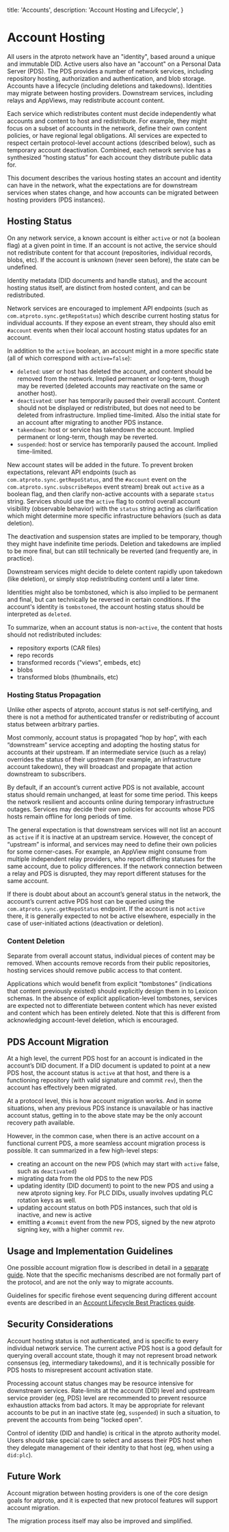   title: 'Accounts',
  description:
    'Account Hosting and Lifecycle',
}

# Account Hosting

All users in the atproto network have an "identity", based around a unique and immutable DID. Active users also have an "account" on a Personal Data Server (PDS). The PDS provides a number of network services, including repository hosting, authorization and authentication, and blob storage. Accounts have a lifecycle (including deletions and takedowns). Identities may migrate between hosting providers. Downstream services, including relays and AppViews, may redistribute account content.

Each service which redistributes content must decide independently what accounts and content to host and redistribute. For example, they might focus on a subset of accounts in the network, define their own content policies, or have regional legal obligations. All services are expected to respect certain protocol-level account actions (described below), such as temporary account deactivation. Combined, each network service has a synthesized “hosting status” for each account they distribute public data for.

This document describes the various hosting states an account and identity can have in the network, what the expectations are for downstream services when states change, and how accounts can be migrated between hosting providers (PDS instances).

## Hosting Status

On any network service, a known account is either `active` or not (a boolean flag) at a given point in time. If an account is not active, the service should not redistribute content for that account (repositories, individual records, blobs, etc). If the account is unknown (never seen before), the state can be undefined.

Identity metadata (DID documents and handle status), and the account hosting status itself, are distinct from hosted content, and can be redistributed.

Network services are encouraged to implement API endpoints (such as `com.atproto.sync.getRepoStatus`) which describe current hosting status for individual accounts. If they expose an event stream, they should also emit `#account` events when their local account hosting status updates for an account.

In addition to the `active` boolean, an account might in a more specific state (all of which correspond with `active=false`):

- `deleted`: user or host has deleted the account, and content should be removed from the network. Implied permanent or long-term, though may be reverted (deleted accounts may reactivate on the same or another host).
- `deactivated`: user has temporarily paused their overall account. Content should not be displayed or redistributed, but does not need to be deleted from infrastructure. Implied time-limited. Also the initial state for an account after migrating to another PDS instance.
- `takendown`: host or service has takendown the account. Implied permanent or long-term, though may be reverted.
- `suspended`: host or service has temporarily paused the account. Implied time-limited.

New account states will be added in the future. To prevent broken expectations, relevant API endpoints (such as `com.atproto.sync.getRepoStatus`, and the `#account` event on the `com.atproto.sync.subscribeRepos` event stream) break out `active` as a boolean flag, and then clarify non-active accounts with a separate `status` string. Services should use the `active` flag to control overall account visibility (observable behavior) with the `status` string acting as clarification which might determine more specific infrastructure behaviors (such as data deletion).

The deactivation and suspension states are implied to be temporary, though they might have indefinite time periods. Deletion and takedowns are implied to be more final, but can still technically be reverted (and frequently are, in practice).

Downstream services might decide to delete content rapidly upon takedown (like deletion), or simply stop redistributing content until a later time.

Identities might also be tombstoned, which is also implied to be permanent and final, but can technically be reversed in certain conditions. If the account's identity is `tombstoned`, the account hosting status should be interpreted as `deleted`.

To summarize, when an account status is non-`active`, the content that hosts should not redistributed includes:

- repository exports (CAR files)
- repo records
- transformed records ("views", embeds, etc)
- blobs
- transformed blobs (thumbnails, etc)

### Hosting Status Propagation

Unlike other aspects of atproto, account status is not self-certifying, and there is not a method for authenticated transfer or redistributing of account status between arbitrary parties.

Most commonly, account status is propagated “hop by hop”, with each “downstream” service accepting and adopting the hosting status for accounts at their upstream. If an intermediate service (such as a relay) overrides the status of their upstream (for example, an infrastructure account takedown), they will broadcast and propagate that action downstream to subscribers.

By default, if an account’s current active PDS is not available, account status should remain unchanged, at least for some time period. This keeps the network resilient and accounts online during temporary infrastructure outages. Services may decide their own policies for accounts whose PDS hosts remain offline for long periods of time.

The general expectation is that downstream services will not list an account as `active` if it is inactive at an upstream service. However, the concept of “upstream” is informal, and services may need to define their own policies for some corner-cases. For example, an AppView might consume from multiple independent relay providers, who report differing statuses for the same account, due to policy differences. If the network connection between a relay and PDS is disrupted, they may report different statuses for the same account. 

If there is doubt about about an account’s general status in the network, the account’s current active PDS host can be queried using the `com.atproto.sync.getRepoStatus` endpoint. If the account is not `active` there, it is generally expected to not be active elsewhere, especially in the case of user-initiated actions (deactivation or deletion).

### Content Deletion

Separate from overall account status, individual pieces of content may be removed. When accounts remove records from their public repositories, hosting services should remove public access to that content.

Applications which would benefit from explicit “tombstones” (indications that content previously existed) should explicitly design them in to Lexicon schemas. In the absence of explicit application-level tombstones, services are expected not to differentiate between content which has never existed and content which has been entirely deleted. Note that this is different from acknowledging account-level deletion, which is encouraged.

## PDS Account Migration

At a high level, the current PDS host for an account is indicated in the account’s DID document. If a DID document is updated to point at a new PDS host, the account status is `active` at that host, and there is a functioning repository (with valid signature and commit `rev`), then the account has effectively been migrated.

At a protocol level, this is how account migration works. And in some situations, when any previous PDS instance is unavailable or has inactive account status, getting in to the above state may be the only account recovery path available.

However, in the common case, when there is an active account on a functional current PDS, a more seamless account migration process is possible. It can summarized in a few high-level steps:

- creating an account on the new PDS (which may start with `active` false, such as `deactivated`)
- migrating data from the old PDS to the new PDS
- updating identity (DID document) to point to the new PDS and using a new atproto signing key. For PLC DIDs, usually involves updating PLC rotation keys as well.
- updating account status on both PDS instances, such that old is inactive, and new is active
- emitting a `#commit` event from the new PDS, signed by the new atproto signing key, with a higher commit `rev`.

## Usage and Implementation Guidelines

One possible account migration flow is described in detail in a [separate guide](/guide/account-migration). Note that the specific mechanisms described are not formally part of the protocol, and are not the only way to migrate accounts.

Guidelines for specific firehose event sequencing during different account events are described in an [Account Lifecycle Best Practices guide](/guide/account-lifecycle).

## Security Considerations

Account hosting status is not authenticated, and is specific to every individual network service. The current active PDS host is a good default for querying overall account state, though it may not represent broad network consensus (eg, intermediary takedowns), and it is technically possible for PDS hosts to misrepresent account activation state.

Processing account status changes may be resource intensive for downstream services. Rate-limits at the account (DID) level and upstream service provider (eg, PDS) level are recommended to prevent resource exhaustion attacks from bad actors. It may be appropriate for relevant accounts to be put in an inactive state (eg, `suspended`) in such a situation, to prevent the accounts from being "locked open".

Control of identity (DID and handle) is critical in the atproto authority model. Users should take special care to select and assess their PDS host when they delegate management of their identity to that host (eg, when using a `did:plc`).

## Future Work

Account migration between hosting providers is one of the core design goals for atproto, and it is expected that new protocol features will support account migration.

The migration process itself may also be improved and simplified.
